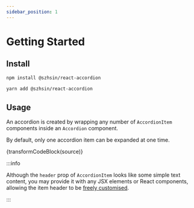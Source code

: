 ```yaml
---
sidebar_position: 1
---
```



# Getting Started

## Install

<Tabs>
<TabItem value="npm" label="npm">

```bash
npm install @szhsin/react-accordion
```

</TabItem>
<TabItem value="yarn" label="Yarn">

```bash
yarn add @szhsin/react-accordion
```

</TabItem>
</Tabs>

## Usage

An accordion is created by wrapping any number of `AccordionItem` components inside an `Accordion` component.

By default, only one accordion item can be expanded at one time.

<Basic />

<CodeBlock language="jsx">{transformCodeBlock(source)}</CodeBlock>

:::info

Although the `header` prop of `AccordionItem` looks like some simple text content,
you may provide it with any JSX elements or React components,
allowing the item header to be [freely customised](./customising-header).

:::

